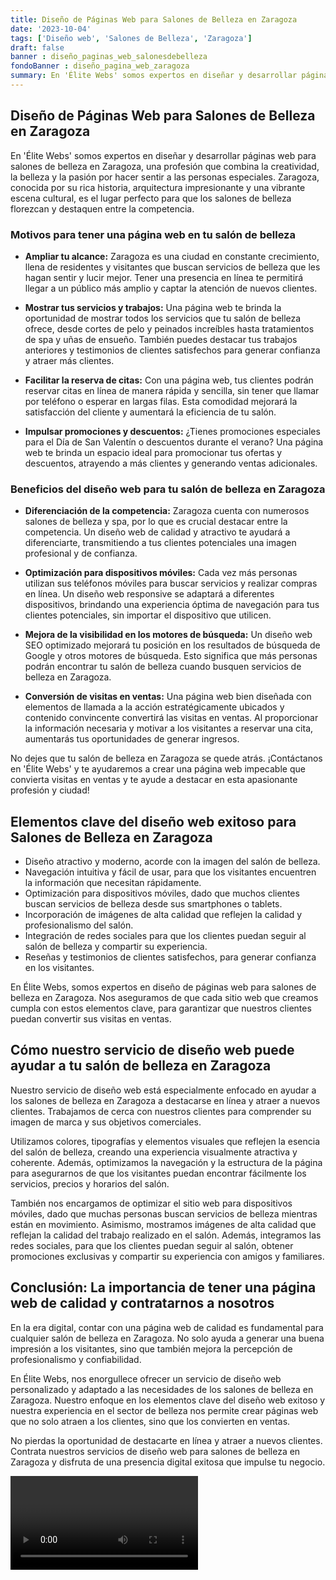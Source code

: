 ```yaml
---
title: Diseño de Páginas Web para Salones de Belleza en Zaragoza
date: '2023-10-04'
tags: ['Diseño web', 'Salones de Belleza', 'Zaragoza']
draft: false
banner : diseño_paginas_web_salonesdebelleza
fondoBanner : diseño_pagina_web_zaragoza
summary: En 'Élite Webs' somos expertos en diseñar y desarrollar páginas web para salones de belleza en Zaragoza, una profesión que combina la creatividad, la belleza y la pasión por hacer sentir a las personas especiales. Zaragoza, conocida por su rica historia, arquitectura impresionante y una vibrante escena cultural, es el lugar perfecto para que los salones de belleza florezcan y destaquen entre la competencia.
---
```


## Diseño de Páginas Web para Salones de Belleza en Zaragoza

En 'Élite Webs' somos expertos en diseñar y desarrollar páginas web para salones de belleza en Zaragoza, una profesión que combina la creatividad, la belleza y la pasión por hacer sentir a las personas especiales. Zaragoza, conocida por su rica historia, arquitectura impresionante y una vibrante escena cultural, es el lugar perfecto para que los salones de belleza florezcan y destaquen entre la competencia.

### Motivos para tener una página web en tu salón de belleza

- **Ampliar tu alcance:** Zaragoza es una ciudad en constante crecimiento, llena de residentes y visitantes que buscan servicios de belleza que les hagan sentir y lucir mejor. Tener una presencia en línea te permitirá llegar a un público más amplio y captar la atención de nuevos clientes.

- **Mostrar tus servicios y trabajos:** Una página web te brinda la oportunidad de mostrar todos los servicios que tu salón de belleza ofrece, desde cortes de pelo y peinados increíbles hasta tratamientos de spa y uñas de ensueño. También puedes destacar tus trabajos anteriores y testimonios de clientes satisfechos para generar confianza y atraer más clientes.

- **Facilitar la reserva de citas:** Con una página web, tus clientes podrán reservar citas en línea de manera rápida y sencilla, sin tener que llamar por teléfono o esperar en largas filas. Esta comodidad mejorará la satisfacción del cliente y aumentará la eficiencia de tu salón.

- **Impulsar promociones y descuentos:** ¿Tienes promociones especiales para el Día de San Valentín o descuentos durante el verano? Una página web te brinda un espacio ideal para promocionar tus ofertas y descuentos, atrayendo a más clientes y generando ventas adicionales.

### Beneficios del diseño web para tu salón de belleza en Zaragoza

- **Diferenciación de la competencia:** Zaragoza cuenta con numerosos salones de belleza y spa, por lo que es crucial destacar entre la competencia. Un diseño web de calidad y atractivo te ayudará a diferenciarte, transmitiendo a tus clientes potenciales una imagen profesional y de confianza.

- **Optimización para dispositivos móviles:** Cada vez más personas utilizan sus teléfonos móviles para buscar servicios y realizar compras en línea. Un diseño web responsive se adaptará a diferentes dispositivos, brindando una experiencia óptima de navegación para tus clientes potenciales, sin importar el dispositivo que utilicen.

- **Mejora de la visibilidad en los motores de búsqueda:** Un diseño web SEO optimizado mejorará tu posición en los resultados de búsqueda de Google y otros motores de búsqueda. Esto significa que más personas podrán encontrar tu salón de belleza cuando busquen servicios de belleza en Zaragoza.

- **Conversión de visitas en ventas:** Una página web bien diseñada con elementos de llamada a la acción estratégicamente ubicados y contenido convincente convertirá las visitas en ventas. Al proporcionar la información necesaria y motivar a los visitantes a reservar una cita, aumentarás tus oportunidades de generar ingresos.

No dejes que tu salón de belleza en Zaragoza se quede atrás. ¡Contáctanos en 'Élite Webs' y te ayudaremos a crear una página web impecable que convierta visitas en ventas y te ayude a destacar en esta apasionante profesión y ciudad!

<GifSeo />

<Cta />

## Elementos clave del diseño web exitoso para Salones de Belleza en Zaragoza

- Diseño atractivo y moderno, acorde con la imagen del salón de belleza.
- Navegación intuitiva y fácil de usar, para que los visitantes encuentren la información que necesitan rápidamente.
- Optimización para dispositivos móviles, dado que muchos clientes buscan servicios de belleza desde sus smartphones o tablets.
- Incorporación de imágenes de alta calidad que reflejen la calidad y profesionalismo del salón.
- Integración de redes sociales para que los clientes puedan seguir al salón de belleza y compartir su experiencia.
- Reseñas y testimonios de clientes satisfechos, para generar confianza en los visitantes.

En Élite Webs, somos expertos en diseño de páginas web para salones de belleza en Zaragoza. Nos aseguramos de que cada sitio web que creamos cumpla con estos elementos clave, para garantizar que nuestros clientes puedan convertir sus visitas en ventas.

## Cómo nuestro servicio de diseño web puede ayudar a tu salón de belleza en Zaragoza

Nuestro servicio de diseño web está especialmente enfocado en ayudar a los salones de belleza en Zaragoza a destacarse en línea y atraer a nuevos clientes. Trabajamos de cerca con nuestros clientes para comprender su imagen de marca y sus objetivos comerciales. 

Utilizamos colores, tipografías y elementos visuales que reflejen la esencia del salón de belleza, creando una experiencia visualmente atractiva y coherente. Además, optimizamos la navegación y la estructura de la página para asegurarnos de que los visitantes puedan encontrar fácilmente los servicios, precios y horarios del salón.

También nos encargamos de optimizar el sitio web para dispositivos móviles, dado que muchas personas buscan servicios de belleza mientras están en movimiento. Asimismo, mostramos imágenes de alta calidad que reflejan la calidad del trabajo realizado en el salón. Además, integramos las redes sociales, para que los clientes puedan seguir al salón, obtener promociones exclusivas y compartir su experiencia con amigos y familiares.

## Conclusión: La importancia de tener una página web de calidad y contratarnos a nosotros

En la era digital, contar con una página web de calidad es fundamental para cualquier salón de belleza en Zaragoza. No solo ayuda a generar una buena impresión a los visitantes, sino que también mejora la percepción de profesionalismo y confiabilidad.

En Élite Webs, nos enorgullece ofrecer un servicio de diseño web personalizado y adaptado a las necesidades de los salones de belleza en Zaragoza. Nuestro enfoque en los elementos clave del diseño web exitoso y nuestra experiencia en el sector de belleza nos permite crear páginas web que no solo atraen a los clientes, sino que los convierten en ventas.

No pierdas la oportunidad de destacarte en línea y atraer a nuevos clientes. Contrata nuestros servicios de diseño web para salones de belleza en Zaragoza y disfruta de una presencia digital exitosa que impulse tu negocio.

<Video />

<CtaBot job='Salones de Belleza' city='Zaragoza'/>

<Gmaps query='Zaragoza+españa+maps' />